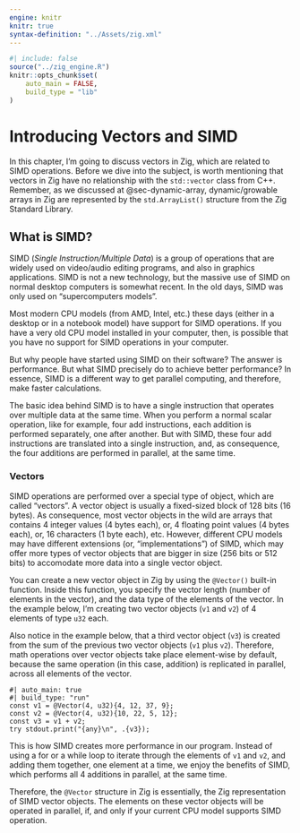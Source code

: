 ```yaml
---
engine: knitr
knitr: true
syntax-definition: "../Assets/zig.xml"
---
```



```r
#| include: false
source("../zig_engine.R")
knitr::opts_chunk$set(
    auto_main = FALSE,
    build_type = "lib"
)
```




# Introducing Vectors and SIMD

In this chapter, I'm going to discuss vectors in Zig, which are
related to SIMD operations. Before we dive into the subject, is worth
mentioning that vectors in Zig have no relationship with the `std::vector` class
from C++. Remember, as we discussed at @sec-dynamic-array,
dynamic/growable arrays in Zig are represented by the `std.ArrayList()` structure
from the Zig Standard Library.


## What is SIMD?

SIMD (*Single Instruction/Multiple Data*) is a group of operations that are widely used
on video/audio editing programs, and also in graphics applications. SIMD is not a new technology,
but the massive use of SIMD on normal desktop computers is somewhat recent. In the old days, SIMD
was only used on "supercomputers models".

Most modern CPU models (from AMD, Intel, etc.) these days (either in a desktop or in a
notebook model) have support for SIMD operations. If you have a very old CPU model installed in your
computer, then, is possible that you have no support for SIMD operations in your computer.

But why people have started using SIMD on their software? The answer is performance.
But what SIMD precisely do to achieve better performance? In essence, SIMD is a different
way to get parallel computing, and therefore, make faster calculations.

The basic idea behind SIMD is to have a single instruction that operates over multiple data
at the same time. When you perform a normal scalar operation, like for example, four add instructions,
each addition is performed separately, one after another. But with SIMD, these four add instructions
are translated into a single instruction, and, as consequence, the four additions are performed
in parallel, at the same time.


### Vectors

SIMD operations are performed over a special type of object, which are
called "vectors". A vector object is usually a fixed-sized block of 128 bits (16 bytes).
As consequence, most vector objects in the wild are arrays that contains 4 integer values (4 bytes each),
or, 4 floating point values (4 bytes each), or, 16 characters (1 byte each), etc.
However, different CPU models may have different extensions (or, "implementations") of SIMD,
which may offer more types of vector objects that are bigger in size (256 bits or 512 bits)
to accomodate more data into a single vector object.

You can create a new vector object in Zig by using the `@Vector()` built-in function. Inside this function,
you specify the vector length (number of elements in the vector), and the data type of the elements
of the vector. In the example below, I'm creating two vector objects (`v1` and `v2`) of 4 elements of type `u32` each.

Also notice in the example below, that a third vector object (`v3`) is created from the
sum of the previous two vector objects (`v1` plus `v2`). Therefore,
math operations over vector objects take place element-wise by default, because
the same operation (in this case, addition) is replicated in parallel, across
all elements of the vector.


```zig
#| auto_main: true
#| build_type: "run"
const v1 = @Vector(4, u32){4, 12, 37, 9};
const v2 = @Vector(4, u32){10, 22, 5, 12};
const v3 = v1 + v2;
try stdout.print("{any}\n", .{v3});
```

This is how SIMD creates more performance in our program. Instead of using a for or a while loop
to iterate through the elements of `v1` and `v2`, and adding them together, one element at a time,
we enjoy the benefits of SIMD, which performs all 4 additions in parallel, at the same time.

Therefore, the `@Vector` structure in Zig is essentially, the Zig representation of SIMD vector objects.
The elements on these vector objects will be operated in parallel, if, and only if your current CPU model
supports SIMD operation.



